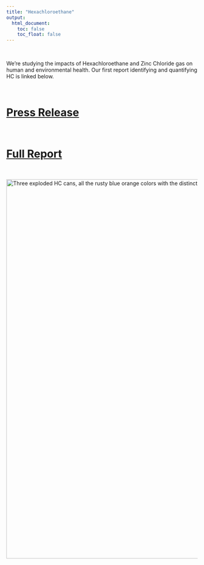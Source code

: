 ```yaml
---
title: "Hexachloroethane"
output:
  html_document:
    toc: false
    toc_float: false
---
```


<br>

We're studying the impacts of Hexachloroethane and Zinc Chloride gas on human and environmental health.
Our first report identifying and quantifying HC is linked below.

<br> 

# <a href="files/hc_press_release.pdf">Press Release</a>


<br> 

# [Full Report](https://doi.org/10.5281/zenodo.4059329) 

<br>

<img src="images/3hcs.jpg" alt="Three exploded HC cans, all the rusty blue orange colors with the distinctive highly corroded look with no labels whatsoever." width="1000"> 


<br>
